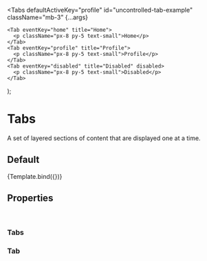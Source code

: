 <!--- ModalDemo.stories.mdx --->



<Meta
  title="Components/Navigation/Tabs"
  component={Tabs}
  decorators={[withDesign]}
/>

  <Tabs
    defaultActiveKey="profile"
    id="uncontrolled-tab-example"
    className="mb-3"
    {...args}
  >
    <Tab eventKey="home" title="Home">
      <p className="px-8 py-5 text-small">Home</p>
    </Tab>
    <Tab eventKey="profile" title="Profile">
      <p className="px-8 py-5 text-small">Profile</p>
    </Tab>
    <Tab eventKey="disabled" title="Disabled" disabled>
      <p className="px-8 py-5 text-small">Disabled</p>
    </Tab>
  </Tabs>
);

# Tabs

A set of layered sections of content that are displayed one at a time.

## Default

<Canvas>
  <Story
    name="Default"
    parameters={{
      design: {
        name: 'Figma Design',
        type: 'figma',
        url: 'https://www.figma.com/file/TENnOP4K38G6r3vDL3emCP/AB---Style-Guide?node-id=5063%3A49582',
      },
    }}
  >
    {Template.bind({})}
  </Story>
</Canvas>

## Properties

<br />

### Tabs

<ArgsTable of={Tabs} />

### Tab

<ArgsTable of={Tab} />
